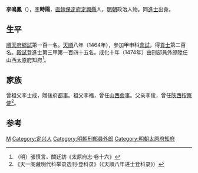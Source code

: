 {{Otheruses|other=名为李鸣凤的其他人物|李鸣凤}}

'''李鳴鳳'''（{{bd|1440年||？}}），[[表字|字]]'''時陽'''，[[北直隸|直隸]][[保定府|保定府]][[定興縣|定興縣]]人，[[明朝|明朝]]政治人物。同[[進士|進士]]出身。

== 生平 ==
[[順天府|順天府]][[鄉試|鄉試]]第一百一名。[[天顺_(明朝)|天順]]八年（1464年），參加甲申科[[會試|會試]]，得[[貢士|貢士]]第二百名。[[殿試|殿試]]登進士第三甲第一百四十五名。成化十年（1474年）由刑部員外郎陞任山西[[太原府|太原府]]知府<ref>（明）張慎言、關廷訪《太原府志·卷十六》</ref>。

== 家族 ==
曾祖父李士成，贈後府[[都事|都事]]。祖父李福，曾任[[山西|山西]][[僉事|僉事]]。父亲李俊，曾任[[陝西|陝西]][[按察使|按察使]]<ref>《天一阁藏明代科举录选刊·登科录》（《天順八年进士登科录》）</ref>。

== 参考 ==
{{reflist}}

{{天順八年甲申科殿試金榜}}

{{Authority control}}
{{DEFAULTSORT:Li李}}
[[Category:李姓|M]]
[[Category:定兴人|Category:定兴人]]
[[Category:明朝刑部員外郎|Category:明朝刑部員外郎]]
[[Category:明朝太原府知府|Category:明朝太原府知府]]

{{明朝人物小作品}}